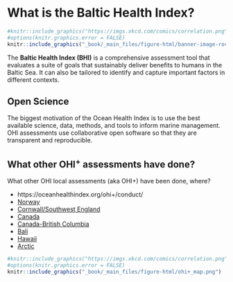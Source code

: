 # What is the Baltic Health Index?

```r
#knitr::include_graphics("https://imgs.xkcd.com/comics/correlation.png")
#options(knitr.graphics.error = FALSE)
knitr::include_graphics("_book/_main_files/figure-html/banner-image-rocks.png")
```



The **Baltic Health Index (BHI)** is a comprehensive assessment tool that evaluates a suite of goals that sustainably deliver benefits to humans in the Baltic Sea. It can also be tailored to identify and capture important factors in different contexts. 


## Open Science {-}

The biggest motivation of the Ocean Health Index is to use the best available science, data, methods, and tools to inform marine management. OHI assessments use collaborative open software so that they are transparent and reproducible. 


## What other OHI^+^ assessments have done? {-}

What other OHI local assessments (aka OHI+) have been done, where?

- https://oceanhealthindex.org/ohi+/conduct/
- [Norway](https://github.com/OHI-Norway/)
- [Cornwall/Southwest England](https://www.ohi.sustainable-seas.org/)
- [Canada](https://github.com/OHI-Science/ohi-canada)
- [Canada-British Columbia](https://github.com/OHI-Science/ohibc)
- [Bali](http://ohi-science.org/bali/)
- [Hawaii](http://ohi-science.org/mhi/)
- [Arctic](https://github.com/OHI-Science/arc)


```r
#knitr::include_graphics("https://imgs.xkcd.com/comics/correlation.png")
#options(knitr.graphics.error = FALSE)
knitr::include_graphics("_book/_main_files/figure-html/ohi+_map.png")
```


